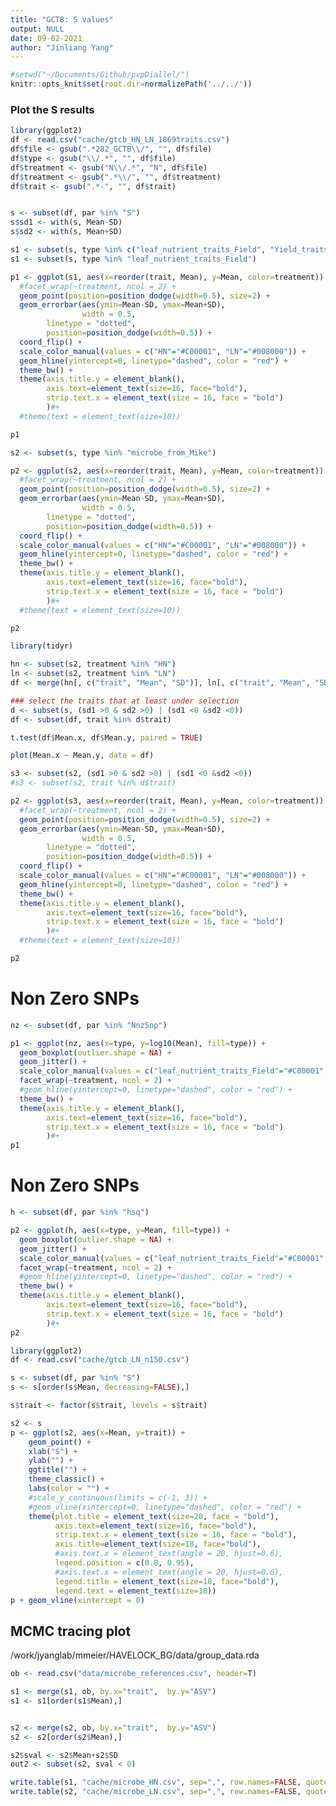 ```yaml
---
title: "GCTB: S values"
output: NULL
date: 09-02-2021
author: "Jinliang Yang"
---
```



```r
#setwd("~/Documents/Github/pvpDiallel/")
knitr::opts_knit$set(root.dir=normalizePath('../../'))
```


### Plot the S results

```r
library(ggplot2)
df <- read.csv("cache/gtcb_HN_LN_1869traits.csv")
df$file <- gsub(".*282_GCTB\\/", "", df$file)
df$type <- gsub("\\/.*", "", df$file)
df$treatment <- gsub("N\\/.*", "N", df$file)
df$treatment <- gsub(".*\\/", "", df$treatment)
df$trait <- gsub(".*-", "", df$trait)


s <- subset(df, par %in% "S")
s$sd1 <- with(s, Mean-SD)
s$sd2 <- with(s, Mean+SD)
```

```r
s1 <- subset(s, type %in% c("leaf_nutrient_traits_Field", "Yield_traits_from_Semra"))
s1 <- subset(s, type %in% "leaf_nutrient_traits_Field")

p1 <- ggplot(s1, aes(x=reorder(trait, Mean), y=Mean, color=treatment)) +
  #facet_wrap(~treatment, ncol = 2) +
  geom_point(position=position_dodge(width=0.5), size=2) +
  geom_errorbar(aes(ymin=Mean-SD, ymax=Mean+SD), 
                width = 0.5,
        linetype = "dotted",
        position=position_dodge(width=0.5)) +
  coord_flip() +
  scale_color_manual(values = c("HN"="#C00001", "LN"="#008000")) +
  geom_hline(yintercept=0, linetype="dashed", color = "red") +
  theme_bw() +
  theme(axis.title.y = element_blank(),
        axis.text=element_text(size=16, face="bold"),
        strip.text.x = element_text(size = 16, face = "bold")
        )#+
  #theme(text = element_text(size=10))

p1
```




```r

s2 <- subset(s, type %in% "microbe_from_Mike")

p2 <- ggplot(s2, aes(x=reorder(trait, Mean), y=Mean, color=treatment)) +
  #facet_wrap(~treatment, ncol = 2) +
  geom_point(position=position_dodge(width=0.5), size=2) +
  geom_errorbar(aes(ymin=Mean-SD, ymax=Mean+SD), 
                width = 0.5,
        linetype = "dotted",
        position=position_dodge(width=0.5)) +
  coord_flip() +
  scale_color_manual(values = c("HN"="#C00001", "LN"="#008000")) +
  geom_hline(yintercept=0, linetype="dashed", color = "red") +
  theme_bw() +
  theme(axis.title.y = element_blank(),
        axis.text=element_text(size=16, face="bold"),
        strip.text.x = element_text(size = 16, face = "bold")
        )#+
  #theme(text = element_text(size=10))

p2
```

```r
library(tidyr)

hn <- subset(s2, treatment %in% "HN")
ln <- subset(s2, treatment %in% "LN")
df <- merge(hn[, c("trait", "Mean", "SD")], ln[, c("trait", "Mean", "SD")], by="trait", all=TRUE)

### select the traits that at least under selection
d <- subset(s, (sd1 >0 & sd2 >0) | (sd1 <0 &sd2 <0))
df <- subset(df, trait %in% d$trait)

t.test(df$Mean.x, df$Mean.y, paired = TRUE)

plot(Mean.x ~ Mean.y, data = df)
```



```r

s3 <- subset(s2, (sd1 >0 & sd2 >0) | (sd1 <0 &sd2 <0))
#s3 <- subset(s2, trait %in% d$trait)

p2 <- ggplot(s3, aes(x=reorder(trait, Mean), y=Mean, color=treatment)) +
  #facet_wrap(~treatment, ncol = 2) +
  geom_point(position=position_dodge(width=0.5), size=2) +
  geom_errorbar(aes(ymin=Mean-SD, ymax=Mean+SD), 
                width = 0.5,
        linetype = "dotted",
        position=position_dodge(width=0.5)) +
  coord_flip() +
  scale_color_manual(values = c("HN"="#C00001", "LN"="#008000")) +
  geom_hline(yintercept=0, linetype="dashed", color = "red") +
  theme_bw() +
  theme(axis.title.y = element_blank(),
        axis.text=element_text(size=16, face="bold"),
        strip.text.x = element_text(size = 16, face = "bold")
        )#+
  #theme(text = element_text(size=10))

p2
```









# Non Zero SNPs

```r
nz <- subset(df, par %in% "NnzSnp")

p1 <- ggplot(nz, aes(x=type, y=log10(Mean), fill=type)) +
  geom_boxplot(outlier.shape = NA) +
  geom_jitter() +
  scale_color_manual(values = c("leaf_nutrient_traits_Field"="#C00001", "microbe_from_Mike"="#008000", "Yield_traits_from_Semra"="darkblue")) +
  facet_wrap(~treatment, ncol = 2) +
  #geom_hline(yintercept=0, linetype="dashed", color = "red") +
  theme_bw() +
  theme(axis.title.y = element_blank(),
        axis.text=element_text(size=16, face="bold"),
        strip.text.x = element_text(size = 16, face = "bold")
        )#+
p1
```


# Non Zero SNPs

```r
h <- subset(df, par %in% "hsq")

p2 <- ggplot(h, aes(x=type, y=Mean, fill=type)) +
  geom_boxplot(outlier.shape = NA) +
  geom_jitter() +
  scale_color_manual(values = c("leaf_nutrient_traits_Field"="#C00001", "microbe_from_Mike"="#008000", "Yield_traits_from_Semra"="darkblue")) +
  facet_wrap(~treatment, ncol = 2) +
  #geom_hline(yintercept=0, linetype="dashed", color = "red") +
  theme_bw() +
  theme(axis.title.y = element_blank(),
        axis.text=element_text(size=16, face="bold"),
        strip.text.x = element_text(size = 16, face = "bold")
        )#+
p2
```




```r
library(ggplot2)
df <- read.csv("cache/gtcb_LN_n150.csv")

s <- subset(df, par %in% "S")
s <- s[order(s$Mean, decreasing=FALSE),]

s$trait <- factor(s$trait, levels = s$trait)

s2 <- s
p <- ggplot(s2, aes(x=Mean, y=trait)) +
    geom_point() +
    xlab("S") +
    ylab("") +
    ggtitle("") +
    theme_classic() +
    labs(color = "") +
    #scale_y_continuous(limits = c(-1, 3)) +
    #geom_vline(xintercept=0, linetype="dashed", color = "red") +
    theme(plot.title = element_text(size=20, face = "bold"), 
          axis.text=element_text(size=16, face="bold"),
          strip.text.x = element_text(size = 16, face = "bold"),
          axis.title=element_text(size=18, face="bold"),
          #axis.text.x = element_text(angle = 20, hjust=0.6),
          legend.position = c(0.8, 0.95), 
          #axis.text.x = element_text(angle = 20, hjust=0.6),
          legend.title = element_text(size=18, face="bold"),
          legend.text = element_text(size=18))
p + geom_vline(xintercept = 0)

```

## MCMC tracing plot

/work/jyanglab/mmeier/HAVELOCK_BG/data/group_data.rda

```r

ob <- read.csv("data/microbe_references.csv", header=T)

s1 <- merge(s1, ob, by.x="trait",  by.y="ASV")
s1 <- s1[order(s1$Mean),]


s2 <- merge(s2, ob, by.x="trait",  by.y="ASV")
s2 <- s2[order(s2$Mean),]

s2$sval <- s2$Mean+s2$SD
out2 <- subset(s2, sval < 0)

write.table(s1, "cache/microbe_HN.csv", sep=",", row.names=FALSE, quote=FALSE)
write.table(s2, "cache/microbe_LN.csv", sep=",", row.names=FALSE, quote=FALSE)
```


